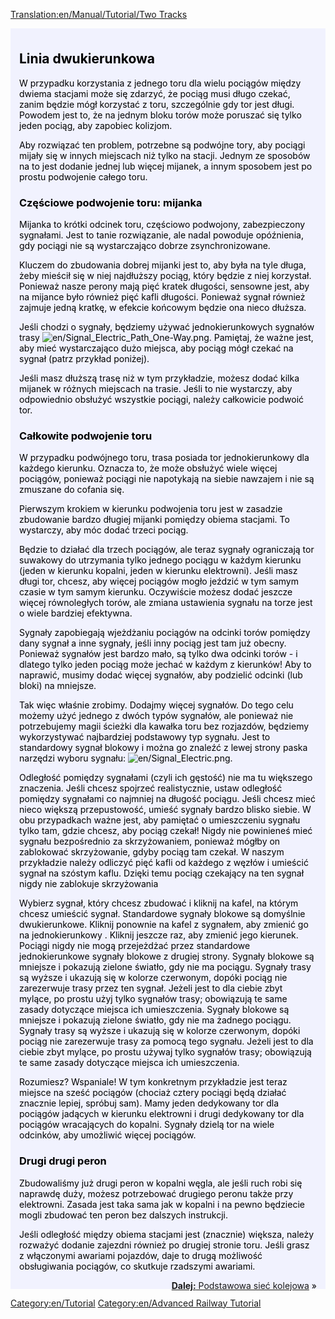 [[Translation:en/Manual/Tutorial/Two Tracks]]

{{en/Tabs|3|2
|Tutorial/Dwa perony/Pl|1. Dwa perony<!--
-->|Tutorial/Linia dwukierunkowa/Pl|2. Linia dwukierunkowa<!--
-->|Tutorial/Podstawowa sieć kolejowa/Pl|3. Podstawowa sieć kolejowa}}
<div style="padding:.5em 1em 1em 1em; border-top:none; background-color:#f1f2fe; color:#000;">
{{pl/tutorial}}

== Linia dwukierunkowa ==
W przypadku korzystania z jednego toru dla wielu pociągów między dwiema stacjami może się zdarzyć, że pociąg musi długo czekać, zanim będzie mógł korzystać z toru, szczególnie gdy tor jest długi. Powodem jest to, że na jednym bloku torów może poruszać się tylko jeden pociąg, aby zapobiec kolizjom.

Aby rozwiązać ten problem, potrzebne są podwójne tory, aby pociągi mijały się w innych miejscach niż tylko na stacji. Jednym ze sposobów na to jest dodanie jednej lub więcej mijanek, a innym sposobem jest po prostu podwojenie całego toru.

=== Częściowe podwojenie toru: mijanka ===
Mijanka to krótki odcinek toru, częściowo podwojony, zabezpieczony sygnałami. Jest to tanie rozwiązanie, ale nadal powoduje opóźnienia, gdy pociągi nie są wystarczająco dobrze zsynchronizowane.

Kluczem do zbudowania dobrej mijanki jest to, aby była na tyle długa, żeby mieścił się w niej najdłuższy pociąg, który będzie z niej korzystał. Ponieważ nasze perony mają pięć kratek długości, sensowne jest, aby na mijance było również pięć kafli długości. Ponieważ sygnał również zajmuje jedną kratkę, w efekcie końcowym będzie ona nieco dłuższa.

Jeśli chodzi o sygnały, będziemy używać jednokierunkowych sygnałów trasy [[File:en/Signal Electric Path One-Way.png]]. Pamiętaj, że ważne jest, aby mieć wystarczająco dużo miejsca, aby pociąg mógł czekać na sygnał (patrz przykład poniżej).

{{en/Phototable|[[File:en/Tutorial passing siding.png|400px]]|Mijanka|none}}

Jeśli masz dłuższą trasę niż w tym przykładzie, możesz dodać kilka mijanek w różnych miejscach na trasie. Jeśli to nie wystarczy, aby odpowiednio obsłużyć wszystkie pociągi, należy całkowicie podwoić tor.

=== Całkowite podwojenie toru ===
W przypadku podwójnego toru, trasa posiada tor jednokierunkowy dla każdego kierunku. Oznacza to, że może obsłużyć wiele więcej pociągów, ponieważ pociągi nie napotykają na siebie nawzajem i nie są zmuszane do cofania się.

Pierwszym krokiem w kierunku podwojenia toru jest w zasadzie zbudowanie bardzo długiej mijanki pomiędzy obiema stacjami. To wystarczy, aby móc dodać trzeci pociąg.

{{en/Phototable|[[File:en/Tutorial three trains.png|400px]]|Tor dwukierunkowy z trzema pociągami|none}}

Będzie to działać dla trzech pociągów, ale teraz sygnały ograniczają tor suwakowy do utrzymania tylko jednego pociągu w każdym kierunku (jeden w kierunku kopalni, jeden w kierunku elektrowni). Jeśli masz długi tor, chcesz, aby więcej pociągów mogło jeździć w tym samym czasie w tym samym kierunku. Oczywiście możesz dodać jeszcze więcej równoległych torów, ale zmiana ustawienia sygnału na torze jest o wiele bardziej efektywna.

Sygnały zapobiegają wjeżdżaniu pociągów na odcinki torów pomiędzy dany sygnał a inne sygnały, jeśli inny pociąg jest tam już obecny. Ponieważ sygnałów jest bardzo mało, są tylko dwa odcinki torów - i dlatego tylko jeden pociąg może jechać w każdym z kierunków! Aby to naprawić, musimy dodać więcej sygnałów, aby podzielić odcinki (lub bloki) na mniejsze.

Tak więc właśnie zrobimy. Dodajmy więcej sygnałów. Do tego celu możemy użyć jednego z dwóch typów sygnałów, ale ponieważ nie potrzebujemy magii ścieżki dla kawałka toru bez rozjazdów, będziemy wykorzystywać najbardziej podstawowy typ sygnału. Jest to standardowy sygnał blokowy i można go znaleźć z lewej strony paska narzędzi wyboru sygnału: [[File:en/Signal Electric.png]].

Odległość pomiędzy sygnałami (czyli ich gęstość) nie ma tu większego znaczenia. Jeśli chcesz spojrzeć realistycznie, ustaw odległość pomiędzy sygnałami co najmniej na długość pociągu. Jeśli chcesz mieć nieco większą przepustowość, umieść sygnały bardzo blisko siebie. W obu przypadkach ważne jest, aby pamiętać o umieszczeniu sygnału tylko tam, gdzie chcesz, aby pociąg czekał! Nigdy nie powinieneś mieć sygnału bezpośrednio za skrzyżowaniem, ponieważ mógłby on zablokować skrzyżowanie, gdyby pociąg tam czekał. W naszym przykładzie należy odliczyć pięć kafli od każdego z węzłów i umieścić sygnał na szóstym kaflu. Dzięki temu pociąg czekający na ten sygnał nigdy nie zablokuje skrzyżowania

Wybierz sygnał, który chcesz zbudować i kliknij na kafel, na którym chcesz umieścić sygnał. Standardowe sygnały blokowe są domyślnie dwukierunkowe. Kliknij ponownie na kafel z sygnałem, aby zmienić go na jednokierunkowy . Kliknij jeszcze raz, aby zmienić jego kierunek. Pociągi nigdy nie mogą przejeżdżać przez standardowe jednokierunkowe sygnały blokowe z drugiej strony. Sygnały blokowe są mniejsze i pokazują zielone światło, gdy nie ma pociągu. Sygnały trasy są wyższe i ukazują się w kolorze czerwonym, dopóki pociąg nie zarezerwuje trasy przez ten sygnał. Jeżeli jest to dla ciebie zbyt mylące, po prostu użyj tylko sygnałów trasy; obowiązują te same zasady dotyczące miejsca ich umieszczenia.
Sygnały blokowe są mniejsze i pokazują zielone światło, gdy nie ma żadnego pociągu. Sygnały trasy są wyższe i ukazują się w kolorze czerwonym, dopóki pociąg nie zarezerwuje trasy za pomocą tego sygnału. Jeżeli jest to dla ciebie zbyt mylące, po prostu używaj tylko sygnałów trasy; obowiązują te same zasady dotyczące miejsca ich umieszczenia.

{{en/Phototable|[[File:en/Tutorial intermediate signals.png|400px]]|Podwójny tor z sygnałami blokowymi. Sygnały trasy również będą działać na tych pozycjach.|none}}

Rozumiesz? Wspaniale! W tym konkretnym przykładzie jest teraz miejsce na sześć pociągów (chociaż cztery pociągi będą działać znacznie lepiej, spróbuj sam). Mamy jeden dedykowany tor dla pociągów jadących w kierunku elektrowni i drugi dedykowany tor dla pociągów wracających do kopalni. Sygnały dzielą tor na wiele odcinków, aby umożliwić więcej pociągów.

=== Drugi drugi peron ===
Zbudowaliśmy już drugi peron w kopalni węgla, ale jeśli ruch robi się naprawdę duży, możesz potrzebować drugiego peronu także przy elektrowni. Zasada jest taka sama jak w kopalni i na pewno będziecie mogli zbudować ten peron bez dalszych instrukcji.

{{en/Phototable|[[File:en/Tutorial two platforms both ends.png|400px]]|Drugi peron przy elektrowni|none}}

Jeśli odległość między obiema stacjami jest (znacznie) większa, należy rozważyć dodanie zajezdni również po drugiej stronie toru. Jeśli grasz z włączonymi awariami pojazdów, daje to drugą możliwość obsługiwania pociągów, co skutkuje rzadszymi awariami.


<span style="float: right">[[pl/Manual/Tutorial/Podstawowa sieć kolejowa|'''Dalej:''' Podstawowa sieć kolejowa]] &raquo;</span>
</div>
[[Category:en/Tutorial]]
[[Category:en/Advanced Railway Tutorial]]